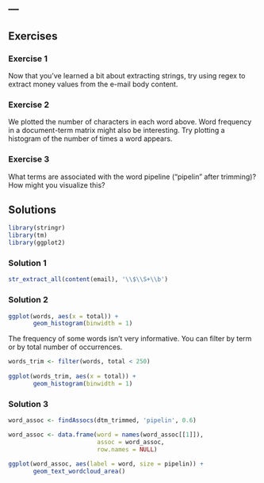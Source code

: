 ---
---

## Exercises

### Exercise 1

Now that you've learned a bit about extracting strings, try using regex to extract 
money values from the e-mail body content. 

### Exercise 2

We plotted the number of characters in each word above.  Word frequency in a document-term matrix might also be interesting. Try plotting a histogram of the number of times a word appears. 

### Exercise 3

What terms are associated with the word pipeline ("pipelin" after trimming)?  How might you visualize this? 


## Solutions

```r
library(stringr)
library(tm)
library(ggplot2)  
```

### Solution 1

```r
str_extract_all(content(email), '\\$\\S+\\b') 
```

### Solution 2

```r
ggplot(words, aes(x = total)) +
       geom_histogram(binwidth = 1)
```

The frequency of some words isn't very informative.  You can filter by term or by total number of occurrences. 

```r
words_trim <- filter(words, total < 250)
         
ggplot(words_trim, aes(x = total)) +
       geom_histogram(binwidth = 1)
```

### Solution 3

```r
word_assoc <- findAssocs(dtm_trimmed, 'pipelin', 0.6)

word_assoc <- data.frame(word = names(word_assoc[[1]]),
                         assoc = word_assoc,
                         row.names = NULL)
```

```r
ggplot(word_assoc, aes(label = word, size = pipelin)) +
       geom_text_wordcloud_area()
```

